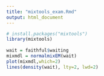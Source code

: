 ```yaml
---
title: "mixtools_exam.Rmd"
output: html_document
---
```




```r
# install.packages("mixtools")
library(mixtools)
  
wait = faithful$waiting
mixmdl = normalmixEM(wait)
plot(mixmdl,which=2)
lines(density(wait), lty=2, lwd=2)
```
